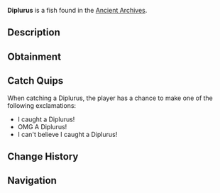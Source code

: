 {{FishInfobox
|image          = Diplurus.png
|rarity         = Legendary
|sea            = First Sea
|location       = [[Ancient Archives]]
|sublocation    = 
|sources        = Fishing Rod
|radar_location = 
|xp             = 250
|weather        = 
|time           = Day
|season         = 
|bait           = Shrimp
|base_weight    = 160
|base_value     = 800
|weight_range   = 80
|base_chance    = 0.1
|base_resil     = 30
}}
'''Diplurus''' is a {{Rarity|Legendary}} fish found in the [[Ancient Archives]].

== Description ==
{{Description|Diplurus is an extinct fish from the Late Devonian period, distinguished by its unique, two-lobed tail. It was an active predator, preying on smaller fish and invertebrates in ancient freshwater habitats.|Bestiary Entry}}

== Obtainment ==
{{Description|Found in the dark waters of the Archives...|Bestiary Hint}}
{{Fish Availability|
Ancient Archives
|top_rods      = 
Leviathan's Fang Rod\132719.18\238986.59;
Trident Rod\123073.77\226324.1;
Free Spirit Rod\115451.59\212307.45;
No-Life Rod\86436.02\163350.18;
Azure Of Lagoon\85858.28\163796.37;
Resourceful Rod\64042.9\122033.9;
Destiny Rod\69967.65\123243.07;
Heaven's Rod\72047.11\127947.29;
Buddy Bond Rod\42058.68\80237.57;
Fast Rod\67076.18\126617.86;
Fischer's Rod\46332.38\87931.59;
Seraphic Rod\79209.67\139385.12;
Ethereal Prism Rod\79057.25\136996.62;
Challenger's Rod\76624.82\139498.32;
Rod Of The Forgotten Fang\76614.83\136987.84;
Rod Of The Exalted One\70680.3\128499.96;
Zeus Rod\70572.45\132668.8;
Verdant Shear Rod\70116.44\131736.41;
Rod Of The Depths\69494.36\126400.84;
Depthseeker Rod\68386.47\137552.78;
Blazebringer Rod\67338.2\130462.15;
Volcanic Rod\64540.24\125409.04;
Avalanche Rod\64203.44\129714.6;
Steady Rod\23151.79\62284.56
|recommended   = Trident Rod
}}

== Catch Quips ==
When catching a Diplurus, the player has a chance to make one of the following exclamations:
* I caught a Diplurus!
* OMG A Diplurus!
* I can't believe I caught a Diplurus!

== Change History ==
{{Change History|{{subst:Current Version}}}}

== Navigation ==
{{Fish Navbox|Ancient Archives}}